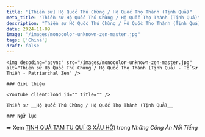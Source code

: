```yaml
---
title: "[Thiền sư] Hộ Quốc Thú Chừng / Hộ Quốc Thọ Thành (Tịnh Quả)"
meta_title: "Thiền sư Hộ Quốc Thú Chừng / Hộ Quốc Thọ Thành (Tịnh Quả)"
description: "Thiền sư Hộ Quốc Thú Chừng / Hộ Quốc Thọ Thành (Tịnh Quả)"
date: 2024-11-09
image: "/images/monocolor-unknown-zen-master.jpg"
tags: ['China']
draft: false
---
```


<div className="grid xl:grid-cols-8 lg:grid-cols-8 md:grid-cols-2 sm:grid-cols-2 xs:grid-cols-1 gap-8 bg-body dark:bg-darkmode-body">

  <div className="lg:col-span-3 md:col-span-1">

    <img decoding="async" src="/images/monocolor-unknown-zen-master.jpg" alt="Thiền sư Hộ Quốc Thú Chừng / Hộ Quốc Thọ Thành (Tịnh Quả) - Tổ Sư Thiền - Patriarchal Zen" />

    ### Giới thiệu

    <Youtube client:load id="" title="" />

    Thiền sư __Hộ Quốc Thú Chừng / Hộ Quốc Thọ Thành (Tịnh Quả)__

</div>

<div className="lg:col-span-5 md:col-span-1">

    ### Ngữ lục

  ➡️ Xem <a href="/koans/famous-koans#Jingguo-3-shames" target="_blank">TỊNH QUẢ TAM TU QUÍ (3 XẤU HỔ)</a> trong _Những Công Án Nổi Tiếng_

  <Notice type="warning" title="cảnh ngữ">

  </Notice>

  <Notice type="tip" title="tác phẩm">

  </Notice>

  <Notice type="info" title="thông tin khác">

  </Notice>

</div>

</div>
